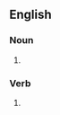 {{also|high-fives}}

==English==

===Noun===
{{head|en|noun plural form|head=[[high]] [[five]]s}}

# {{plural of|high five|lang=en}}

===Verb===
{{head|en|verb form}}

# {{en-third-person singular of|high five}}
